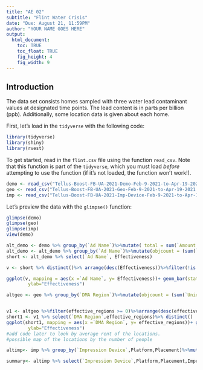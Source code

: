 ```yaml
---
title: "AE 02"
subtitle: "Flint Water Crisis"
date: "Due: August 21, 11:59PM"
author: "YOUR NAME GOES HERE"
output: 
  html_document: 
    toc: TRUE
    toc_float: TRUE
    fig_height: 4
    fig_width: 9
---
```


## Introduction

The data set consists homes sampled with three water lead contaminant values at
designated time points. The lead content is in parts per billion (ppb). 
Additionally, some location data is given about each home.

First, let's load in the `tidyverse` with the following code:

```r
library(tidyverse)
library(shiny)
library(rvest)
```

To get started, read in the `flint.csv` file using the function `read_csv`. Note
that this function is part of the `tidyverse`, which you must load *before*
attempting to use the function (if it's not loaded, the function won't work!).

```r
demo <- read_csv("Tellus-Boost-FB-UA-2021-Demo-Feb-9-2021-to-Apr-19-2021.csv")
geo <- read_csv("Tellus-Boost-FB-UA-2021-Geo-Feb-9-2021-to-Apr-19-2021.csv")
imp <- read_csv("Tellus-Boost-FB-UA-2021-Imp-Device-Feb-9-2021-to-Apr-19-2021.csv")
```


Let's preview the data with the `glimpse()` function:

```r
glimpse(demo)
glimpse(geo)
glimpse(imp)
view(demo)

```
```R

alt_demo <- demo %>% group_by(`Ad Name`)%>%mutate( total = sum(`Amount Spent (USD)`)) 
alt_demo <- alt_demo %>% group_by(`Ad Name`)%>%mutate(objcount = (sum(`Unique Link Clicks`+ `Unique Landing Page Views`, na.rm = T)))%>% mutate(Effectiveness = objcount/total)
short <- alt_demo %>% select(`Ad Name`, Effectiveness)

v <- short %>% distinct()%>% arrange(desc(Effectiveness))%>%filter(!is.na(Effectiveness))

ggplot(v, mapping = aes(x =`Ad Name`, y= Effectiveness))+ geom_bar(stat="identity", xlab="Ad Name",
        ylab="Effectiveness")

```


```r
altgeo <- geo %>% group_by(`DMA Region`)%>%mutate(objcount = (sum(`Unique Link Clicks`+ `Unique Landing Page Views`, na.rm = T)))%>%mutate(test = sum(Impressions))%>% mutate(effective_regions = objcount/test)


v1 <- altgeo %>%filter(effective_regions >= 0)%>%arrange(desc(effective_regions))
short1 <- v1 %>% select(`DMA Region`,effective_regions)%>% distinct()
ggplot(short1, mapping = aes(x =`DMA Region`, y= effective_regions))+ geom_bar(stat="identity", xlab="Region",
        ylab="Effectiveness")
#add code later to look by average rent of the locations.
#possible map of the locations by the number of people 

```

```r

altimp<- imp %>% group_by(`Impression Device`,Platform,Placement)%>%mutate(Impressionsc = sum(`App Installs`,na.rm =T)/sum(Impressions,na.rm =T)*sum(`Amount Spent (USD)`))

summary<- altimp %>% select(`Impression Device`,Platform,Placement,Impressionsc)%>%distinct()%>%arrange(Impressionsc)%>%filter(Impressionsc !=0)

```